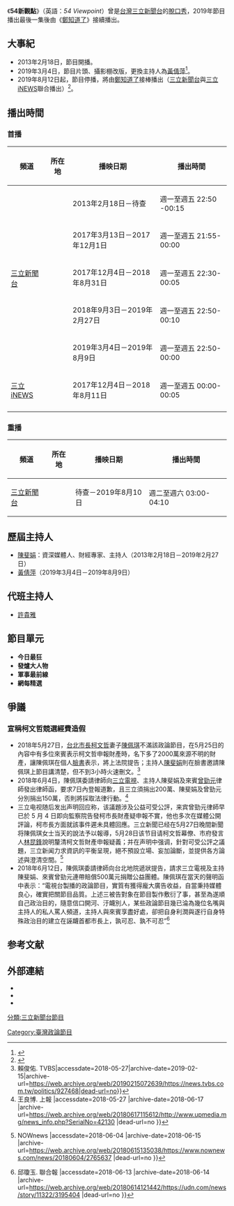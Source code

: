 {{Infobox television
| 名稱 = 54新觀點
| 英文名稱 = 54 Viewpoint
| 圖片 = 
| 圖說 = 
| 分類 = 新聞談話性節目
| 語言 = [[國語|國語]]
| 字幕 = [[中文|中文]]
| 機位 = 
| 視訊制式 = 
| 每集長 = 約70分鐘（含廣告）
| 集數 = 
| 製作人 = 
| 製作公司 = 三立新聞部
| 主持 = [[黃倩萍|黃倩萍]]
| 主演 = 各集來賓
| 標語 = 我是新觀點！（改版前）
| 旁白 = 
| 監製 = [[李天怡|李天怡]]
| 國家 = {{ROC-TW}}
| 電視網 = [[三立新聞台|三立新聞台]]
| 播出國家 = {{TWN}}
| 開始 = {{start date|2013|2|18}}
| 結束 = 2019年8月9日
| website = https://www.facebook.com/SET54viewpoint
}}

《'''54新觀點'''》（英語：''54 Viewpoint''）曾是[[台灣|台灣]][[三立新聞台|三立新聞台]]的[[脫口秀|脫口秀]]，2019年節目播出最後一集後由《[[鄭知道了|鄭知道了]]》接續播出。

==大事紀==
*2013年2月18日，節目開播。
*2019年3月4日，節目片頭、攝影棚改版，更換主持人為[[黃倩萍|黃倩萍]]<ref>{{cite web |title=《新觀點》3月換女主播搭檔小鮮肉主持 |url=https://www.chinatimes.com/realtimenews/20190129004149-260404?chdtv |publisher=[[中時電子報|中時電子報]] |date=2019-01-29 |accessdate=2019-06-14 |archive-date=2019-07-05 |archive-url=https://web.archive.org/web/20190705091940/https://www.chinatimes.com/realtimenews/20190129004149-260404?chdtv |dead-url=no }}</ref>。
*2019年8月12日起，節目停播，將由[[鄭知道了|鄭知道了]]接棒播出（[[三立新聞台|三立新聞台]]與[[三立iNEWS|三立iNEWS]]聯合播出）<ref>{{cite web
|title=《54新觀點》被斬？ 甜心主持人回應超錯愕
|url=https://ent.ltn.com.tw/news/breakingnews/2875520
|publisher=[[自由時報|自由時報]]
|date=2019-08-06
|accessdate=2019-08-06
|archive-date=2019-08-06
|archive-url=https://web.archive.org/web/20190806065014/https://ent.ltn.com.tw/news/breakingnews/2875520
|dead-url=no
}}</ref>。

==播出時間==
===首播===
{| class="wikitable" style="text-align:center"
|- 
!頻道||所在地||播映日期||播出時間
|-
|rowspan=5|[[三立新聞台|三立新聞台]]||rowspan=6|{{TWN}}||2013年2月18日－待查||週一至週五 22:50 -00:15
|-
|2017年3月13日－2017年12月1日||週一至週五 21:55-00:00
|-
|2017年12月4日－2018年8月31日||週一至週五 22:30-00:05
|-
|2018年9月3日－2019年2月27日||週一至週五 22:50-00:10
|-
|2019年3月4日－2019年8月9日||週一至週五 22:50-00:00
|-
|rowspan=1|[[三立iNEWS台|三立iNEWS]]||2017年12月4日－2018年8月11日 ||週一至週五 00:00-00:05
|-
|}

===重播===
{| class="wikitable" style="text-align:center"
|- 
!頻道||所在地||播映日期||播出時間
|-
|[[三立新聞台|三立新聞台]]||{{TWN}}||待查－2019年8月10日||週二至週六 03:00-04:10
|}

== 歷屆主持人 ==
*[[陳斐娟|陳斐娟]]：資深媒體人、財經專家、主持人（2013年2月18日－2019年2月27日）
*[[黃倩萍|黃倩萍]]（2019年3月4日－2019年8月9日）

== 代班主持人 ==
*[[許貴雅|許貴雅]]

== 節目單元 ==
*'''今日最狂'''
*'''發爐大人物'''
*'''軍事最前線'''
*'''網每精選'''

==爭議==
===宣稱柯文哲競選經費造假===
* 2018年5月27日，[[台北市長|台北市長]][[柯文哲|柯文哲]]妻子[[陳佩琪|陳佩琪]]不滿該政論節目，在5月25日的內容中有多位來賓表示柯文哲申報財產時，名下多了2000萬來源不明的財產，讓陳佩琪在個人[[臉書|臉書]]表示，將上法院提告；主持人[[陳斐娟|陳斐娟]]則在臉書邀請陳佩琪上節目講清楚，但不到3小時火速刪文。<ref>賴俊佑.{{Cite news|url=https://news.tvbs.com.tw/politics/927468|title=邀陳佩琪上節目講清楚　陳斐娟3小時火速刪文 {{!}} TVBS|accessdate=2018-05-27|archive-date=2019-02-15|archive-url=https://web.archive.org/web/20190215072639/https://news.tvbs.com.tw/politics/927468|dead-url=no}}</ref>
* 2018年6月4日，陳佩琪委請律師向[[三立電視|三立電視]]、主持人陳斐娟及來賓[[曾勁元|曾勁元]]律師發出律師函，要求7日內登報道歉，且三立須捐出200萬、陳斐娟及曾勁元分別捐出150萬，否則將採取法律行動。<ref>王良博.{{Cite news |url=http://www.upmedia.mg/news_info.php?SerialNo=42130 |title=柯文哲夫人陳佩琪發律師函　限三立、陳斐娟7天內道歉否則提告 {{!}} 上報 |accessdate=2018-05-27 |archive-date=2018-06-17 |archive-url=https://web.archive.org/web/20180617115612/http://www.upmedia.mg/news_info.php?SerialNo=42130 |dead-url=no }}</ref>
*三立电视随后发出声明回应称，该議題涉及公益可受公評，来宾曾勁元律師早已於 5 月 4 日即向監察院告發柯市長財產疑申報不實，他也多次在媒體公開評論，柯市長方面就該事件遲未具體回應。三立新聞已经在5月27日晚間新聞将陳佩琪女士当天的說法予以報導，5月28日该节目请柯文哲幕僚、市府發言人[[林昆鋒|林昆鋒]]說明釐清柯文哲財產申報疑義；并在声明中强调，針對可受公評之議題，三立新闻力求資訊的平衡呈現，絕不預設立場、妄加論斷，並提供各方論述與澄清空間。<ref>{{Cite news |url=https://www.nownews.com/news/20180604/2765637 |title=陳佩琪要求限期道歉捐款　三立4點聲明回應{{!}} NOWnews |accessdate=2018-06-04 |archive-date=2018-06-15 |archive-url=https://web.archive.org/web/20180615135038/https://www.nownews.com/news/20180604/2765637 |dead-url=no }}</ref>
* 2018年6月12日，陳佩琪委請律師向台北地院遞狀提告，請求三立電視及主持陳斐娟、來賓曾勁元連帶賠償500萬元捐贈公益團體。陳佩琪在當天的聲明函中表示：“電視台製播的政論節目，實質有獲得龐大廣告收益，自當秉持媒體良心，確實把關節目品質。上述三被告對象在節目製作敷衍了事，甚至為遂順自己政治目的，隨意信口開河、汙衊別人，某些政論節目幾已淪為幾位名嘴與主持人的私人罵人頻道，主持人與來賓享盡好處，卻把自身利潤與遂行自身特殊政治目的建立在誣衊首都市長上，孰可忍、孰不可忍”<ref>邱瓊玉.{{Cite news |url=https://udn.com/news/story/11322/3195404 |title=等不到道歉 陳佩琪告三立 {{!}} 聯合報 |accessdate=2018-06-13 |archive-date=2018-06-14 |archive-url=https://web.archive.org/web/20180614121442/https://udn.com/news/story/11322/3195404 |dead-url=no }}</ref>

==参考文献==
{{reflist}}

==外部連結==
*{{facebook|SET54viewpoint|54新觀點}}{{zh-tw}}
*{{youtube|channel=UCMpuxj_U02VaHfaPD5Jjx_Q|54新觀點}}
*{{youtube|playlist=PLd5zGth6CDdWW_FDXuEHmtGCAGWK6ut6B|54新觀點｜黃倩萍主持｜三立新聞台}}{{zh-tw}}

{{電視節目的變遷
|電視台={{flagicon|ROC}}[[三立新聞台|三立新聞台]]
|播放檔次=星期一至星期五 22:50 -00:15
|節目名稱=54新觀點<br />（2013年2月18日 - 2019年8月9日）
|上一節目=[[新聞多異點|新聞多異點]]
|下一節目=[[鄭知道了|鄭知道了]]
|2播放檔次=星期一至星期五 22:30-24:05
|2節目名稱=54新觀點<br />（2017年12月4日 - 2018年8月31日）
|2上一節目=
|2下一節目=
|3播放檔次=星期一至星期五 22:50-24:10
|3節目名稱=54新觀點<br />（2018年9月3日 - 2019年2月27日）
|3上一節目=
|3下一節目=
|4播放檔次=星期一至星期五 22:50-24:00
|4節目名稱=54新觀點<br />（2019年3月4日 - 2019年8月9日）
|4上一節目=
|4下一節目=[[鄭知道了|鄭知道了]]
}}

[[分類:三立新聞台節目|分類:三立新聞台節目]]
[[Category:臺灣政論節目|Category:臺灣政論節目]]